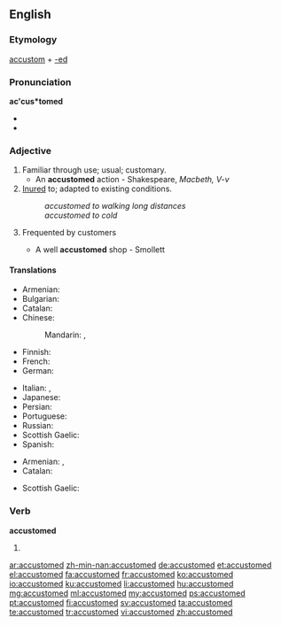 ==English==

===Etymology===
[[accustom]] + [[-ed]]

===Pronunciation===
'''ac'cus*tomed'''
* {{IPA|/ə.ˈkəs.təm.əd/}}
* {{audio|En-ca-accustomed.ogg|Audio (CA)}}

===Adjective===
{{en-adj}}

# Familiar through use; usual; customary.
#* An '''accustomed''' action - Shakespeare, ''Macbeth, V-v''
# [[inure|Inured]] to; adapted to existing conditions.
#: ''accustomed to walking long distances''
#: ''accustomed to cold''
# {{context|obsolete|lang=en}} Frequented by customers
#* A well '''accustomed''' shop - Smollett

====Translations====
{{trans-top|familiar}}
* Armenian: {{t-|hy|սովորական|tr=sovorakan}}
* Bulgarian: {{t+|bg|свикнал}}
* Catalan: {{t|ca|acostumat}}
* Chinese:
*: Mandarin: {{t|cmn|習慣|sc=Hani}}, {{t|cmn|习惯|tr=xíguàn|sc=Hani}}
* Finnish: {{t+|fi|tottunut}}
* French: {{t+|fr|accoutumé}}
* German: {{t+|de|gewohnt}}
{{trans-mid}}
* Italian: {{t-|it|abituato}}, {{t+|it|avvezzo}}
* Japanese: {{t|ja|慣れる|tr=なれた, nareta|alt=慣れた|sc=Jpan}}
* Persian: {{t|fa|آشنا|tr=âšnâ|sc=fa-Arab}}
* Portuguese: {{t+|pt|acostumado|m}}
* Russian: {{t|ru|привыкший|tr=privýkšij|sc=Cyrl}}
* Scottish Gaelic: {{t-|gd|cleachdte}}
* Spanish: {{t-|es|acostumbrado}}
{{trans-bottom}}

{{trans-top|inured to; adapted to existing conditions}}
* Armenian: {{t-|hy|սովոր|tr=sovor}},  {{t-|hy|վարժված|tr=varžvaç}}
* Catalan: {{t|ca|acostumat}}
{{trans-mid}}
* Scottish Gaelic: {{t-|gd|cleachdte}}
{{trans-bottom}}

===Verb===
'''accustomed'''

# {{en-past of|accustom}}

[[ar:accustomed]]
[[zh-min-nan:accustomed]]
[[de:accustomed]]
[[et:accustomed]]
[[el:accustomed]]
[[fa:accustomed]]
[[fr:accustomed]]
[[ko:accustomed]]
[[io:accustomed]]
[[ku:accustomed]]
[[li:accustomed]]
[[hu:accustomed]]
[[mg:accustomed]]
[[ml:accustomed]]
[[my:accustomed]]
[[ps:accustomed]]
[[pt:accustomed]]
[[fi:accustomed]]
[[sv:accustomed]]
[[ta:accustomed]]
[[te:accustomed]]
[[tr:accustomed]]
[[vi:accustomed]]
[[zh:accustomed]]